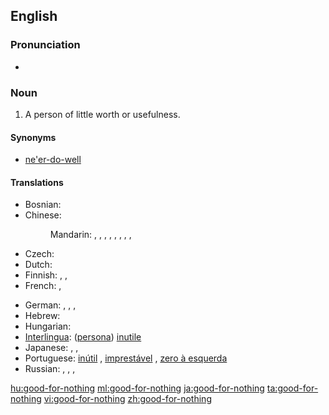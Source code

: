 ==English==

===Pronunciation===
* {{audio|en-us-good-for-nothing.ogg|Audio (US)}}

===Noun===
{{en-noun|sg=[[good]]-[[for]]-[[nothing]]}}

# A person of little worth or usefulness.

====Synonyms====
* [[ne'er-do-well]]

====Translations====
{{trans-top|A person of little worth or usefulness}}
* Bosnian: {{t|bs|ništarija|m}}
* Chinese:
*: Mandarin: {{t|cmn|一無是處|sc=Hani}}, {{t|cmn|一无是处|tr=yīwúshìchù|sc=Hani}}, {{t|cmn|不稂不莠|tr=bùlángbùyǒu|sc=Hani}}, {{t|cmn|窩囊|sc=Hani}}, {{t|cmn|窝囊|tr=wōnang|sc=Hani}}, {{t|cmn|沒出息|sc=Hani}},  {{t|cmn|没出息|tr=méi chūxi|sc=Hani}}, {{t-|cmn|玩兒鬧|sc=Hani}},  {{t-|cmn|玩儿闹|tr=wánrnào|sc=Hani}}
* Czech: {{t-|cs|budižkničemu|m}}
* Dutch: {{t+|nl|nietsnut|m|f}}
* Finnish: {{t+|fi|nolla}}, {{t|fi|hulttio}}, {{t|fi|hanttapuli}}
* French: {{t+|fr|bon à rien|m}}, {{t+|fr|vaurien|m}}
{{trans-mid}}
* German: {{t|de|Taugenichts|m}},  {{t|de|Nichtsnutz|m}},  {{t|de|Herumtreiber}},  {{t+|de|Tunichtgut|m}}
* Hebrew: {{t|he|לא יוצלח|m|tr=Lo Yuts'lahh}}
* Hungarian: {{t+|hu|semmirekellő}}
* [[Interlingua]]: ([[persona]]) [[inutile]]
* Japanese: {{t|ja|碌でなし|tr=ろくでなし, rokudenashi}},  {{t|ja|仕様の無い|tr=しようのない, shiyō-no nai}},  {{t|ja|下らない|tr=くだらない, kudaranai}}
* Portuguese: [[inútil]] {{m|f}}, [[imprestável]] {{m|f}}, [[zero à esquerda]] {{m}}
* Russian: {{t|ru|никчёмный|tr=nikčómnyj}},  {{t+|ru|бесполезный|tr=bespoléznyj}},  {{t|ru|никудышний|tr=nikudýšnij}},  {{t+|ru|бездельник|m|tr=bezdél'nik}}
{{trans-bottom}}

[[hu:good-for-nothing]]
[[ml:good-for-nothing]]
[[ja:good-for-nothing]]
[[ta:good-for-nothing]]
[[vi:good-for-nothing]]
[[zh:good-for-nothing]]